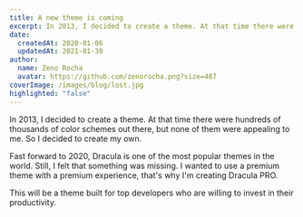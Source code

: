 ```yaml
---
title: A new theme is coming
excerpt: In 2013, I decided to create a theme. At that time there were hundreds of thousands of color schemes out there, but none of them were appealing to me. So I decided to create my own.
date:
  createdAt: 2020-01-06
  updatedAt: 2021-01-30
author:
  name: Zeno Rocha
  avatar: https://github.com/zenorocha.png?size=487
coverImage: /images/blog/lost.jpg
highlighted: "false"
---
```


In 2013, I decided to create a theme. At that time there were hundreds of thousands of color schemes out there, but none of them were appealing to me. So I decided to create my own.

Fast forward to 2020, Dracula is one of the most popular themes in the world. Still, I felt that something was missing. I wanted to use a premium theme with a premium experience, that's why I'm creating Dracula PRO.

This will be a theme built for top developers who are willing to invest in their productivity.
